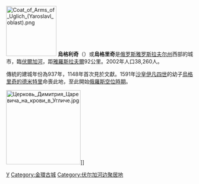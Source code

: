 {{coord|57|32|N|38|19|E|display=title}}
[[File:Coat_of_Arms_of_Uglich_(Yaroslavl_oblast).png|135px]]
'''烏格利奇'''（{{lang-ru|У́глич}}）或'''烏格里奇'''是[[俄罗斯|俄罗斯]][[雅罗斯拉夫尔州|雅罗斯拉夫尔州]]西部的城市，臨[[伏爾加河|伏爾加河]]，距[[雅羅斯拉夫爾|雅羅斯拉夫爾]]92公里。2002年人口38,260人。

傳統的建城年份為937年，1148年首次見於文獻。1591年[[沙皇|沙皇]][[伊凡四世|伊凡四世]]的幼子[[烏格里奇的德米特里|烏格里奇的德米特里]]命喪此地，至此開始[[俄羅斯空位時期|俄羅斯空位時期]]。

[[File:Церковь_Димитрия_Царевича_на_крови_в_Угличе.jpg|200px]]]]

{{俄罗斯金环}}
{{雅羅斯拉夫爾州行政區劃}}
{{Authority control}}
{{DEFAULTSORT:Uglich}}
[[Category:雅羅斯拉夫爾州城市|У]]
[[Category:金環古城|Category:金環古城]]
[[Category:伏尔加河边聚居地|Category:伏尔加河边聚居地]]